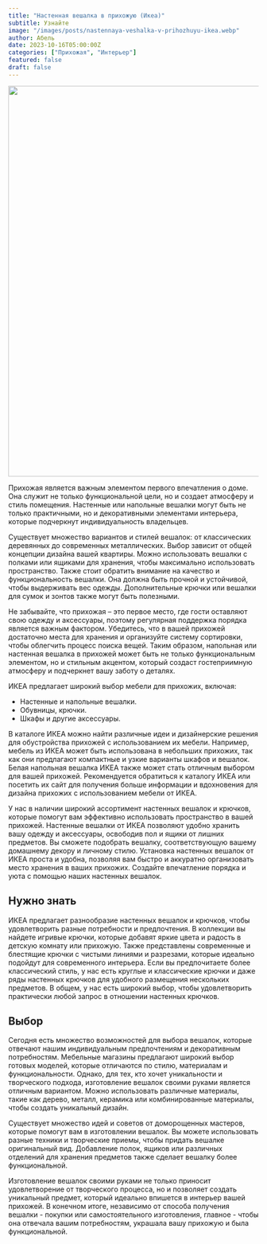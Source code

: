 ```yaml
---
title: "Настенная вешалка в прихожую (Икеа)"
subtitle: Узнайте
image: "/images/posts/nastennaya-veshalka-v-prihozhuyu-ikea.webp"
author: Абель
date: 2023-10-16T05:00:00Z
categories: ["Прихожая", "Интерьер"]
featured: false
draft: false
---
```


<img src="/images/posts/samorezi.webp" alt="" width="786" height="" />

Прихожая является важным элементом первого впечатления о доме. Она служит не только функциональной цели, но и создает атмосферу и стиль помещения. Настенные или напольные вешалки могут быть не только практичными, но и декоративными элементами интерьера, которые подчеркнут индивидуальность владельцев.

Существует множество вариантов и стилей вешалок: от классических деревянных до современных металлических. Выбор зависит от общей концепции дизайна вашей квартиры. Можно использовать вешалки с полками или ящиками для хранения, чтобы максимально использовать пространство. Также стоит обратить внимание на качество и функциональность вешалки. Она должна быть прочной и устойчивой, чтобы выдерживать вес одежды. Дополнительные крючки или вешалки для сумок и зонтов также могут быть полезными.

Не забывайте, что прихожая – это первое место, где гости оставляют свою одежду и аксессуары, поэтому регулярная поддержка порядка является важным фактором. Убедитесь, что в вашей прихожей достаточно места для хранения и организуйте систему сортировки, чтобы облегчить процесс поиска вещей. Таким образом, напольная или настенная вешалка в прихожей может быть не только функциональным элементом, но и стильным акцентом, который создаст гостеприимную атмосферу и подчеркнет вашу заботу о деталях.

ИКЕА предлагает широкий выбор мебели для прихожих, включая:

- Настенные и напольные вешалки.
- Обувницы, крючки.
- Шкафы и другие аксессуары.

В каталоге ИКЕА можно найти различные идеи и дизайнерские решения для обустройства прихожей с использованием их мебели. Например, мебель из ИКЕА может быть использована в небольших прихожих, так как они предлагают компактные и узкие варианты шкафов и вешалок. Белая напольная вешалка ИКЕА также может стать отличным выбором для вашей прихожей. Рекомендуется обратиться к каталогу ИКЕА или посетить их сайт для получения больше информации и вдохновения для дизайна прихожих с использованием мебели от ИКЕА.

У нас в наличии широкий ассортимент настенных вешалок и крючков, которые помогут вам эффективно использовать пространство в вашей прихожей. Настенные вешалки от ИКЕА позволяют удобно хранить вашу одежду и аксессуары, освободив пол и ящики от лишних предметов. Вы сможете подобрать вешалку, соответствующую вашему домашнему декору и личному стилю. Установка настенных вешалок от ИКЕА проста и удобна, позволяя вам быстро и аккуратно организовать место хранения в ваших прихожих. Создайте впечатление порядка и уюта с помощью наших настенных вешалок.

## Нужно знать

ИКЕА предлагает разнообразие настенных вешалок и крючков, чтобы удовлетворить разные потребности и предпочтения. В коллекции вы найдете игривые крючки, которые добавят яркие цвета и радость в детскую комнату или прихожую. Также представлены современные и блестящие крючки с чистыми линиями и разрезами, которые идеально подойдут для современного интерьера. Если вы предпочитаете более классический стиль, у нас есть круглые и классические крючки и даже ряды настенных крючков для удобного размещения нескольких предметов. В общем, у нас есть широкий выбор, чтобы удовлетворить практически любой запрос в отношении настенных крючков.

## Выбор

Сегодня есть множество возможностей для выбора вешалок, которые отвечают нашим индивидуальным предпочтениям и декоративным потребностям. Мебельные магазины предлагают широкий выбор готовых моделей, которые отличаются по стилю, материалам и функциональности. Однако, для тех, кто хочет уникальности и творческого подхода, изготовление вешалок своими руками является отличным вариантом. Можно использовать различные материалы, такие как дерево, металл, керамика или комбинированные материалы, чтобы создать уникальный дизайн.

Существует множество идей и советов от доморощенных мастеров, которые помогут вам в изготовлении вешалок. Вы можете использовать разные техники и творческие приемы, чтобы придать вешалке оригинальный вид. Добавление полок, ящиков или различных отделений для хранения предметов также сделает вешалку более функциональной.

Изготовление вешалок своими руками не только приносит удовлетворение от творческого процесса, но и позволяет создать уникальный предмет, который идеально впишется в интерьер вашей прихожей. В конечном итоге, независимо от способа получения вешалки - покупки или самостоятельного изготовления, главное - чтобы она отвечала вашим потребностям, украшала вашу прихожую и была функциональной.
